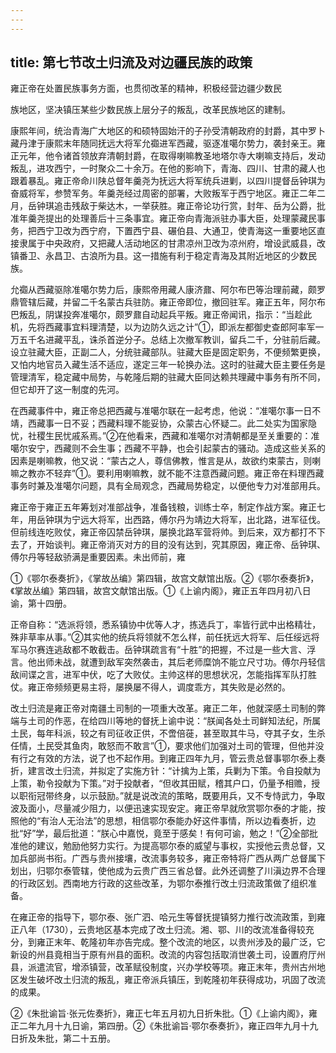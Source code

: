 ```yaml
---
---
---
```

title: 第七节改土归流及对边疆民族的政策
---



雍正帝在处置民族事务方面，也贯彻改革的精神，积极经营边疆少数民

族地区，坚决镇压某些少数民族上层分子的叛乱，改革民族地区的建制。

康熙年间，统治青海广大地区的和硕特固始汗的子孙受清朝政府的封爵，其中罗卜藏丹津于康熙末年随同抚远大将军允禵进军西藏，驱逐准噶尔势力，袭封亲王。雍正元年，他令诸首领放弃清朝封爵，在取得喇嘛教圣地塔尔寺大喇嘛支持后，发动叛乱，进攻西宁，一时聚众二十余万。在他的影响下，青海、四川、甘肃的藏人也跟着暴乱。雍正帝命川陕总督年羹尧为抚远大将军统兵进剿，以四川提督岳钟琪为奋威将军，参赞军务。年羹尧经过周密的部署，大败叛军于西宁地区。雍正二年二月，岳钟琪追击残敌于柴达木，一举获胜。雍正帝论功行赏，封年、岳为公爵，批准年羹尧提出的处理善后十三条事宜。雍正帝向青海派驻办事大臣，处理蒙藏民事务，把西宁卫改为西宁府，下置西宁县、碾伯县、大通卫，使青海这一重要地区直接隶属于中央政府，又把藏人活动地区的甘肃凉州卫改为凉州府，增设武威县，改镇番卫、永昌卫、古浪所为县。这一措施有利于稳定青海及其附近地区的少数民族。

允禵从西藏驱除准噶尔势力后，康熙帝用藏人康济鼐、阿尔布巴等治理前藏，颇罗鼎管辖后藏，并留二千名蒙古兵驻防。雍正帝即位，撤回驻军。雍正五年，阿尔布巴叛乱，阴谋投奔准噶尔，颇罗鼐自动起兵平叛。雍正帝闻讯，指示：“当趁此机，先将西藏事宜料理清楚，以为边防久远之计”①，即派左都御史查郎阿率军一万五千名进藏平乱，诛杀首逆分子。总结上次撤军教训，留兵二千，分驻前后藏。设立驻藏大臣，正副二人，分统驻藏部队。驻藏大臣是固定职务，不便频繁更换，又怕内地官员入藏生活不适应，遂定三年一轮换办法。这时的驻藏大臣主要任务是管理清军，稳定藏中局势，与乾隆后期的驻藏大臣同达赖共理藏中事务有所不同，但它却开了这一制度的先河。

在西藏事件中，雍正帝总把西藏与准噶尔联在一起考虑，他说：“准噶尔事一日不靖，西藏事一日不妥；西藏料理不能妥协，众蒙古心怀疑二。此二处实为国家隐忧，社稷生民忧戚系焉。”②在他看来，西藏和准噶尔对清朝都是至关重要的：准噶尔安宁，西藏则不会生事；西藏不平静，也会引起蒙古的骚动。造成这些关系的因素是喇嘛教，他又说：“蒙古之人，尊信佛教，惟言是从，故欲约束蒙古，则喇嘛之教亦不轻弃”①。要利用喇嘛教，就不能不注意西藏问题。雍正帝在料理西藏事务时兼及准噶尔问题，具有全局观念，西藏局势稳定，以便他专力对准部用兵。

雍正帝于雍正五年筹划对准部战争，准备钱粮，训练士卒，制定作战方案。雍正七年，用岳钟琪为宁远大将军，出西路，傅尔丹为靖边大将军，出北路，进军征伐。但前线连吃败仗，雍正帝囚禁岳钟琪，屡换北路军营将帅。到后来，双方都打不下去了，开始谈判。雍正帝消灭对方的目的没有达到，究其原因，雍正帝、岳钟琪、傅尔丹等轻敌骄满是重要因素。未出师前，雍

①《鄂尔泰奏折》，《掌故丛编》第四辑，故宫文献馆出版。②《鄂尔泰奏折》，《掌故丛编》第四辑，故宫文献馆出版。①《上谕内阁》，雍正五年四月初八日谕，第十四册。

正帝自称：“选派将领，悉系镇协中优等人才，拣选兵丁，率皆行武中出格精壮，殊非草率从事。”②其实他的统兵将领就不怎么样，前任抚远大将军、后任绥远将军马尔赛连逃敌都不敢截击。岳钟琪疏言有“十胜”的把握，不过是一些大言、浮言。他出师未战，就遭到敌军突然袭击，其后老师糜饷不能立尺寸功。傅尔丹轻信敌间谍之言，进军中伏，吃了大败仗。主帅这样的思想状况，怎能指挥军队打胜仗。雍正帝频频更易主将，屡换屡不得人，调度乖方，其失败是必然的。

改土归流是雍正帝对南疆土司制的一项重大改革。雍正二年，他就深感土司制的弊端与土司的作恶，在给四川等地的督抚上谕中说：“朕闻各处土司鲜知法纪，所属土民，每年科派，较之有司征收正供，不啻倍蓰，甚至取其牛马，夺其子女，生杀任情，土民受其鱼肉，敢怒而不敢言”①，要求他们加强对土司的管理，但他并没有行之有效的方法，说了也不起作用。到雍正四年九月，管云贵总督事鄂尔泰上奏折，建言改土归流，并拟定了实施方针：“计擒为上策，兵剿为下策。令自投献为上策，勒令投献为下策。”对于投献者，“但收其田赋，稽其户口，仍量予相赡，授以职衔冠带终身，以示鼓励。”就是说改流的策略，既要用兵，又不专恃武力，争取波及面小，尽量减少阻力，以便迅速实现安定。雍正帝早就欣赏鄂尔泰的才能，按照他的“有治人无治法”的思想，相信鄂尔泰能办好这件事情，所以边看奏折，边批“好”学，最后批道：“朕心中嘉悦，竟至于感矣！有何可谕，勉之！”②全部批准他的建议，勉励他努力实行。为提高鄂尔泰的威望与事权，实授他云贵总督，又加兵部尚书衔。广西与贵州接壤，改流事务较多，雍正帝特将广西从两广总督属下划出，归鄂尔泰管辖，使他成为云贵广西三省总督。此外还调整了川滇边界不合理的行政区划。西南地方行政的这些改革，为鄂尔泰推行改土归流政策做了组织准备。

在雍正帝的指导下，鄂尔泰、张广泗、哈元生等督抚提镇努力推行改流政策，到雍正八年（1730），云贵地区基本完成了改土归流。湘、鄂、川的改流准备得较充分，到雍正末年、乾隆初年亦告完成。整个改流的地区，以贵州涉及的最广泛，它新设的州县竟相当于原有州县的面积。改流的内容包括取消世袭土司，设置府厅州县，派遣流官，增添镇营，改革赋役制度，兴办学校等项。雍正末年，贵州古州地区发生破坏改土归流的叛乱，雍正帝派兵镇压，到乾隆初年获得成功，巩固了改流的成果。

②《朱批谕旨·张元佐奏折》，雍正七年五月初九日折朱批。①《上谕内阁》，雍正二年九月十九日谕，第四册。②《朱批谕旨·鄂尔泰奏折》，雍正四年九月十九日折及朱批，第二十五册。